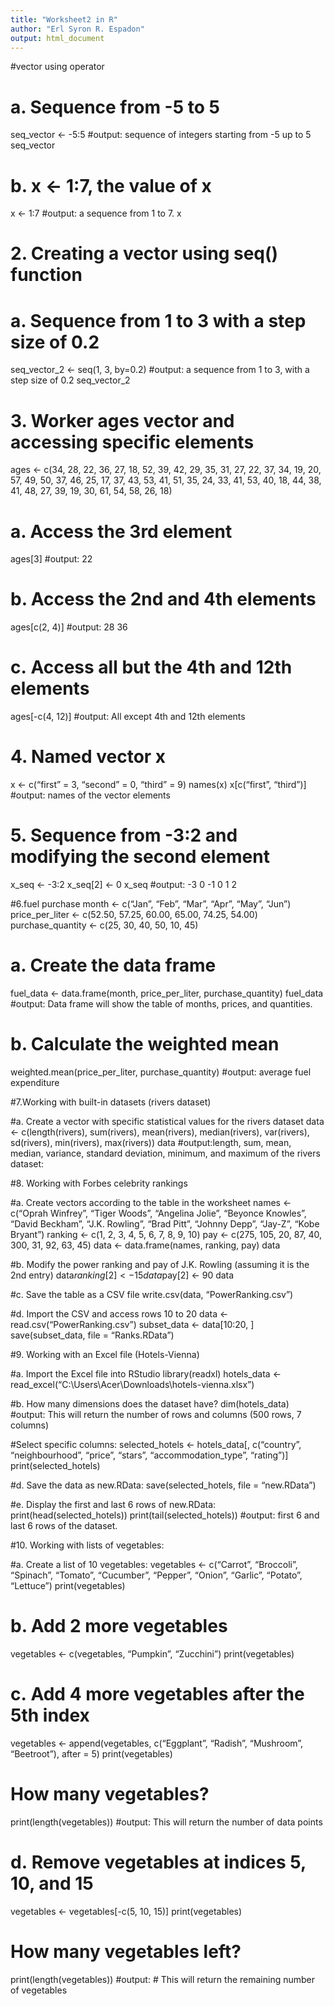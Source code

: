```yaml
---
title: "Worksheet2 in R"
author: "Erl Syron R. Espadon"
output: html_document
---
```


#vector using operator

# a. Sequence from -5 to 5
seq_vector <- -5:5  #output: sequence of integers starting from -5 up to 5
seq_vector 

# b. x <- 1:7, the value of x
x <- 1:7  #output:  a sequence from 1 to 7.
x

# 2. Creating a vector using seq() function

# a. Sequence from 1 to 3 with a step size of 0.2
seq_vector_2 <- seq(1, 3, by=0.2)  #output: a sequence from 1 to 3, with a step size of 0.2
seq_vector_2

# 3. Worker ages vector and accessing specific elements
ages <- c(34, 28, 22, 36, 27, 18, 52, 39, 42, 29, 35, 31, 27, 22, 37, 34, 19, 20, 57, 
          49, 50, 37, 46, 25, 17, 37, 43, 53, 41, 51, 35, 24, 33, 41, 53, 40, 18, 44, 
          38, 41, 48, 27, 39, 19, 30, 61, 54, 58, 26, 18)

# a. Access the 3rd element
ages[3]  #output: 22

# b. Access the 2nd and 4th elements
ages[c(2, 4)]  #output: 28 36

# c. Access all but the 4th and 12th elements
ages[-c(4, 12)]  #output: All except 4th and 12th elements

# 4. Named vector x
x <- c("first" = 3, "second" = 0, "third" = 9)
names(x)
x[c("first", "third")]  #output: names of the vector elements

# 5. Sequence from -3:2 and modifying the second element
x_seq <- -3:2
x_seq[2] <- 0
x_seq   #output: -3  0 -1  0  1  2 

#6.fuel purchase
month <- c("Jan", "Feb", "Mar", "Apr", "May", "Jun")
price_per_liter <- c(52.50, 57.25, 60.00, 65.00, 74.25, 54.00)
purchase_quantity <- c(25, 30, 40, 50, 10, 45)

# a. Create the data frame
fuel_data <- data.frame(month, price_per_liter, purchase_quantity)
fuel_data  #output: Data frame will show the table of months, prices, and quantities.

# b. Calculate the weighted mean
weighted.mean(price_per_liter, purchase_quantity)  #output: average fuel expenditure

#7.Working with built-in datasets (rivers dataset)

#a. Create a vector with specific statistical values for the rivers dataset
data <- c(length(rivers), sum(rivers), mean(rivers), median(rivers), var(rivers), 
          sd(rivers), min(rivers), max(rivers))
data  #output:length, sum, mean, median, variance, standard deviation, minimum, and maximum of the rivers dataset:

#8. Working with Forbes celebrity rankings

#a. Create vectors according to the table in the worksheet
names <- c("Oprah Winfrey", "Tiger Woods", "Angelina Jolie", "Beyonce Knowles", "David Beckham", 
           "J.K. Rowling", "Brad Pitt", "Johnny Depp", "Jay-Z", "Kobe Bryant")
ranking <- c(1, 2, 3, 4, 5, 6, 7, 8, 9, 10)
pay <- c(275, 105, 20, 87, 40, 300, 31, 92, 63, 45)
data <- data.frame(names, ranking, pay)
data

#b. Modify the power ranking and pay of J.K. Rowling (assuming it is the 2nd entry)
data$ranking[2] <- 15
data$pay[2] <- 90
data

#c. Save the table as a CSV file
write.csv(data, "PowerRanking.csv")

#d. Import the CSV and access rows 10 to 20
data <- read.csv("PowerRanking.csv")
subset_data <- data[10:20, ]
save(subset_data, file = "Ranks.RData")


#9. Working with an Excel file (Hotels-Vienna)

#a. Import the Excel file into RStudio
library(readxl)
hotels_data <- read_excel("C:\\Users\\Acer\\Downloads\\hotels-vienna.xlsx")

#b. How many dimensions does the dataset have?
dim(hotels_data)  #output: This will return the number of rows and columns (500 rows, 7 columns)

#Select specific columns:
selected_hotels <- hotels_data[, c("country", "neighbourhood", "price", "stars", "accommodation_type", "rating")]  
print(selected_hotels)

#d. Save the data as new.RData:
save(selected_hotels, file = "new.RData")

#e. Display the first and last 6 rows of new.RData:
print(head(selected_hotels))
print(tail(selected_hotels)) #output: first 6 and last 6 rows of the dataset.

#10. Working with lists of vegetables:

#a. Create a list of 10 vegetables:
vegetables <- c("Carrot", "Broccoli", "Spinach", "Tomato", "Cucumber", "Pepper", "Onion", "Garlic", "Potato", "Lettuce")
print(vegetables)

# b. Add 2 more vegetables
vegetables <- c(vegetables, "Pumpkin", "Zucchini")
print(vegetables)

# c. Add 4 more vegetables after the 5th index
vegetables <- append(vegetables, c("Eggplant", "Radish", "Mushroom", "Beetroot"), after = 5)
print(vegetables) 

# How many vegetables?
print(length(vegetables))  #output: This will return the number of data points


# d. Remove vegetables at indices 5, 10, and 15
vegetables <- vegetables[-c(5, 10, 15)]
print(vegetables)

# How many vegetables left?
print(length(vegetables))  #output: # This will return the remaining number of vegetables

